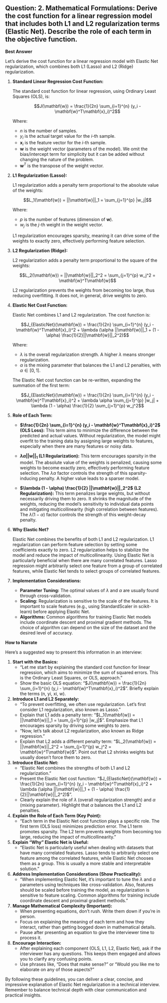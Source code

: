 ## Question: 2. Mathematical Formulations: Derive the cost function for a linear regression model that includes both L1 and L2 regularization terms (Elastic Net). Describe the role of each term in the objective function.

**Best Answer**

Let's derive the cost function for a linear regression model with Elastic Net regularization, which combines both L1 (Lasso) and L2 (Ridge) regularization.

1.  **Standard Linear Regression Cost Function:**

    The standard cost function for linear regression, using Ordinary Least Squares (OLS), is:

    $$J(\mathbf{w}) = \frac{1}{2n} \sum_{i=1}^{n} (y_i - \mathbf{w}^T\mathbf{x}_i)^2$$

    Where:

    *   $n$ is the number of samples.
    *   $y_i$ is the actual target value for the $i$-th sample.
    *   $\mathbf{x}_i$ is the feature vector for the $i$-th sample.
    *   $\mathbf{w}$ is the weight vector (parameters of the model).  We omit the bias/intercept term for simplicity but it can be added without changing the nature of the problem.
    *   $\mathbf{w}^T$ is the transpose of the weight vector.

2.  **L1 Regularization (Lasso):**

    L1 regularization adds a penalty term proportional to the absolute value of the weights:

    $$L_1(\mathbf{w}) = ||\mathbf{w}||_1 = \sum_{j=1}^{p} |w_j|$$

    Where:

    *   $p$ is the number of features (dimension of $\mathbf{w}$).
    *   $w_j$ is the $j$-th weight in the weight vector.

    L1 regularization encourages sparsity, meaning it can drive some of the weights to exactly zero, effectively performing feature selection.

3.  **L2 Regularization (Ridge):**

    L2 regularization adds a penalty term proportional to the square of the weights:

    $$L_2(\mathbf{w}) = ||\mathbf{w}||_2^2 = \sum_{j=1}^{p} w_j^2 = \mathbf{w}^T\mathbf{w}$$

    L2 regularization prevents the weights from becoming too large, thus reducing overfitting.  It does not, in general, drive weights to zero.

4.  **Elastic Net Cost Function:**

    Elastic Net combines L1 and L2 regularization.  The cost function is:

    $$J_{ElasticNet}(\mathbf{w}) = \frac{1}{2n} \sum_{i=1}^{n} (y_i - \mathbf{w}^T\mathbf{x}_i)^2 + \lambda (\alpha ||\mathbf{w}||_1 + (1 - \alpha) \frac{1}{2}||\mathbf{w}||_2^2)$$

    Where:

    *   $\lambda$ is the overall regularization strength. A higher $\lambda$ means stronger regularization.
    *   $\alpha$ is the mixing parameter that balances the L1 and L2 penalties, with $\alpha \in [0, 1]$.

    The Elastic Net cost function can be re-written, expanding the summation of the first term:

    $$J_{ElasticNet}(\mathbf{w}) = \frac{1}{2n} \sum_{i=1}^{n} (y_i - \mathbf{w}^T\mathbf{x}_i)^2 + \lambda \alpha \sum_{j=1}^{p} |w_j| + \lambda (1 - \alpha) \frac{1}{2} \sum_{j=1}^{p} w_j^2$$

5.  **Role of Each Term:**

    *   **$\frac{1}{2n} \sum_{i=1}^{n} (y_i - \mathbf{w}^T\mathbf{x}_i)^2$ (OLS Loss):** This term aims to minimize the difference between the predicted and actual values. Without regularization, the model might overfit to the training data by assigning large weights to features, especially when there are many features or noisy data.

    *   **$\lambda \alpha ||\mathbf{w}||_1$ (L1 Regularization):**  This term encourages sparsity in the model.  The absolute value of the weights is penalized, causing some weights to become exactly zero, effectively performing feature selection. The $\lambda \alpha$ factor controls the strength of this sparsity-inducing penalty.  A higher value leads to a sparser model.

    *   **$\lambda (1 - \alpha) \frac{1}{2} ||\mathbf{w}||_2^2$ (L2 Regularization):** This term penalizes large weights, but without necessarily driving them to zero.  It shrinks the magnitude of the weights, reducing the model's sensitivity to individual data points and mitigating multicollinearity (high correlation between features).  The $\lambda (1 - \alpha)$ factor controls the strength of this weight-decay penalty.

6.  **Why Elastic Net?**

    Elastic Net combines the benefits of both L1 and L2 regularization. L1 regularization can perform feature selection by setting some coefficients exactly to zero. L2 regularization helps to stabilize the model and reduce the impact of multicollinearity. Using Elastic Net is particularly beneficial when there are many correlated features. Lasso regression might arbitrarily select one feature from a group of correlated features, while Elastic Net tends to select groups of correlated features.

7. **Implementation Considerations:**

    *   **Parameter Tuning:** The optimal values of $\lambda$ and $\alpha$ are usually found through cross-validation.
    *   **Scaling:**  Regularization is sensitive to the scale of the features.  It is important to scale features (e.g., using StandardScaler in scikit-learn) before applying Elastic Net.
    *   **Algorithms:** Common algorithms for training Elastic Net models include coordinate descent and proximal gradient methods.  The choice of algorithm can depend on the size of the dataset and the desired level of accuracy.

**How to Narrate**

Here's a suggested way to present this information in an interview:

1.  **Start with the Basics:**
    *   "Let me start by explaining the standard cost function for linear regression, which aims to minimize the sum of squared errors. This is the Ordinary Least Squares, or OLS, approach."
    *   Show the basic OLS equation:  "$J(\mathbf{w}) = \frac{1}{2n} \sum_{i=1}^{n} (y_i - \mathbf{w}^T\mathbf{x}_i)^2$". Briefly explain the terms (n, yi, xi, w).

2.  **Introduce L1 and L2 Separately:**
    *   "To prevent overfitting, we often use regularization.  Let's first consider L1 regularization, also known as Lasso."
    *   Explain that L1 adds a penalty term:  "$L_1(\mathbf{w}) = ||\mathbf{w}||_1 = \sum_{j=1}^{p} |w_j|$". Emphasize that L1 encourages sparsity by driving some weights to zero.
    *   "Now, let's talk about L2 regularization, also known as Ridge regression."
    *   Explain that L2 adds a different penalty term: "$L_2(\mathbf{w}) = ||\mathbf{w}||_2^2 = \sum_{j=1}^{p} w_j^2 = \mathbf{w}^T\mathbf{w}$". Point out that L2 shrinks weights but usually doesn't force them to zero.

3.  **Introduce Elastic Net:**
    *   "Elastic Net combines the strengths of both L1 and L2 regularization."
    *   Present the Elastic Net cost function: "$J_{ElasticNet}(\mathbf{w}) = \frac{1}{2n} \sum_{i=1}^{n} (y_i - \mathbf{w}^T\mathbf{x}_i)^2 + \lambda (\alpha ||\mathbf{w}||_1 + (1 - \alpha) \frac{1}{2}||\mathbf{w}||_2^2)$".
    *   Clearly explain the role of $\lambda$ (overall regularization strength) and $\alpha$ (mixing parameter).  Highlight that $\alpha$ balances the L1 and L2 penalties.

4.  **Explain the Role of Each Term (Key Point):**
    *   "Each term in the Elastic Net cost function plays a specific role. The first term (OLS loss) minimizes prediction error. The L1 term promotes sparsity. The L2 term prevents weights from becoming too large, reducing the impact of multicollinearity."

5.  **Explain "Why" Elastic Net is Useful:**
    *   "Elastic Net is particularly useful when dealing with datasets that have many correlated features. Lasso tends to arbitrarily select one feature among the correlated features, while Elastic Net chooses them as a group. This is usually a more stable and interpretable solution."

6.  **Address Implementation Considerations (Show Practicality):**
    *   "When implementing Elastic Net, it's important to tune the $\lambda$ and $\alpha$ parameters using techniques like cross-validation. Also, features should be scaled before training the model, as regularization is sensitive to feature scaling.  Common algorithms for training include coordinate descent and proximal gradient methods."

7.  **Manage Mathematical Complexity (Important):**
    *   When presenting equations, don't rush. Write them down if you're in person.
    *   Focus on explaining the meaning of each term and how they interact, rather than getting bogged down in mathematical details.
    *   Pause after presenting an equation to give the interviewer time to process it.

8.  **Encourage Interaction:**
    *   After explaining each component (OLS, L1, L2, Elastic Net), ask if the interviewer has any questions. This keeps them engaged and allows you to clarify any confusing points.
    *   Use phrases like, "Does that make sense?" or "Would you like me to elaborate on any of those aspects?"

By following these guidelines, you can deliver a clear, concise, and impressive explanation of Elastic Net regularization in a technical interview. Remember to balance technical depth with clear communication and practical insights.
